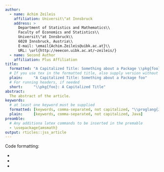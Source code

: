 ```yaml
---
author:
  - name: Achim Zeileis
    affiliation: Universit\"at Innsbruck
    address: >
      Department of Statistics and Mathematics\\
      Faculty of Economics and Statistics\\
      Universit\"at Innsbruck\\
      6020 Innsbruck, Austria\\
      E-mail: \email{Achim.Zeileis@uibk.ac.at}\\
      URL: \url{http://eeecon.uibk.ac.at/~zeileis/}
  - name: Second Author
    affiliation: Plus Affiliation
title:
  formatted: "A Capitalized Title: Something about a Package \\pkg{foo}"
  # If you use tex in the formatted title, also supply version without
  plain:     "A Capitalized Title: Something about a Package foo"
  # For running headers, if needed
  short:     "\\pkg{foo}: A Capitalized Title"
abstract:
  The abstract of the article.
keywords:
  # at least one keyword must be supplied
  formatted: [keywords, comma-separated, not capitalized, "\\proglang{Java}"]
  plain:     [keywords, comma-separated, not capitalized, Java]
preamble:
  # Any additiona latex commands to be inserted in the premable
  - \usepackage{amsmath}
output: rticles::jss_article
---
```


Code formatting:

* \proglang{Java}
* \pkg{plyr}
* \code{print("abc")}
